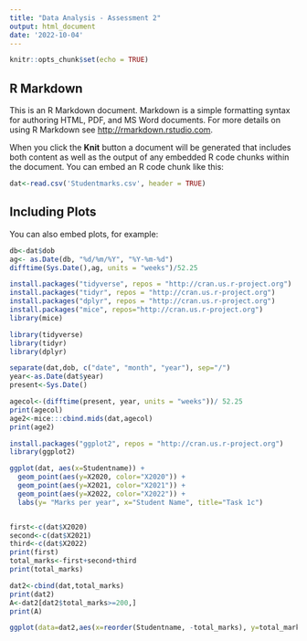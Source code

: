 ```yaml
---
title: "Data Analysis - Assessment 2"
output: html_document
date: '2022-10-04'
---
```


```r
knitr::opts_chunk$set(echo = TRUE)
```

## R Markdown

This is an R Markdown document. Markdown is a simple formatting syntax for authoring HTML, PDF, and MS Word documents. For more details on using R Markdown see <http://rmarkdown.rstudio.com>.

When you click the **Knit** button a document will be generated that includes both content as well as the output of any embedded R code chunks within the document. You can embed an R code chunk like this:

```r
dat<-read.csv('Studentmarks.csv', header = TRUE)
```

## Including Plots

You can also embed plots, for example:


```r

db<-dat$dob
ag<- as.Date(db, "%d/%m/%Y", "%Y-%m-%d")
difftime(Sys.Date(),ag, units = "weeks")/52.25
```

```r

install.packages("tidyverse", repos = "http://cran.us.r-project.org")
install.packages("tidyr", repos = "http://cran.us.r-project.org")
install.packages("dplyr", repos = "http://cran.us.r-project.org")
install.packages("mice", repos="http://cran.us.r-project.org")
library(mice)

library(tidyverse)
library(tidyr)
library(dplyr)

```

```r
separate(dat,dob, c("date", "month", "year"), sep="/")
year<-as.Date(dat$year)
present<-Sys.Date()

agecol<-(difftime(present, year, units = "weeks"))/ 52.25
print(agecol)
age2<-mice:::cbind.mids(dat,agecol)
print(age2)
```

```r
install.packages("ggplot2", repos = "http://cran.us.r-project.org")
library(ggplot2)
```

```r
ggplot(dat, aes(x=Studentname)) + 
  geom_point(aes(y=X2020, color="X2020")) + 
  geom_point(aes(y=X2021, color="X2021")) + 
  geom_point(aes(y=X2022, color="X2022")) +
  labs(y= "Marks per year", x="Student Name", title="Task 1c")
```
```

```
```r
first<-c(dat$X2020)
second<-c(dat$X2021)
third<-c(dat$X2022)
print(first)
total_marks<-first+second+third
print(total_marks)

dat2<-cbind(dat,total_marks)
print(dat2)
A<-dat2[dat2$total_marks>=200,]
print(A)
```

```r
ggplot(data=dat2,aes(x=reorder(Studentname, -total_marks), y=total_marks))+geom_bar(stat="identity", fill="white")+ labs(y= "Total Marks", x="Student Name", title="Task 1d")
```


```r
```


